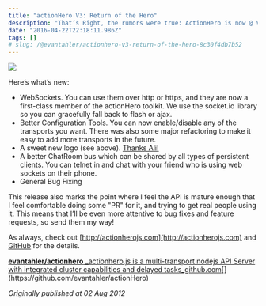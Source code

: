 ```yaml
---
title: "actionHero V3: Return of the Hero"
description: "That’s Right, the rumors were true: ActionHero is now @ V3!"
date: "2016-04-22T22:18:11.986Z"
tags: []
# slug: /@evantahler/actionhero-v3-return-of-the-hero-8c30f4db7b52
---
```


![](/images/medium-export/1__E2OG6YATcmZ__0IfziI3m2g.jpeg)

Here’s what’s new:

- WebSockets. You can use them over http or https, and they are now a first-class member of the actionHero toolkit. We use the socket.io library so you can gracefully fall back to flash or ajax.
- Better Configuration Tools. You can now enable/disable any of the transports you want. There was also some major refactoring to make it easy to add more transports in the future.
- A sweet new logo (see above). [Thanks Ali!](http://www.alispagnola.com/)
- A better ChatRoom bus which can be shared by all types of persistent clients. You can telnet in and chat with your friend who is using web sockets on their phone.
- General Bug Fixing

This release also marks the point where I feel the API is mature enough that I feel comfortable doing some "PR" for it, and trying to get real people using it. This means that I’ll be even more attentive to bug fixes and feature requests, so send them my way!

As always, check out [http://actionherojs.com](http://actionherojs.com) and [GitHub](https://github.com/evantahler/actionHero) for the details.

[**evantahler/actionhero**
\_actionhero.js is a multi-transport nodejs API Server with integrated cluster capabilities and delayed tasks_github.com](https://github.com/evantahler/actionHero "https://github.com/evantahler/actionHero")[](https://github.com/evantahler/actionHero)

_Originally published at 02 Aug 2012_
